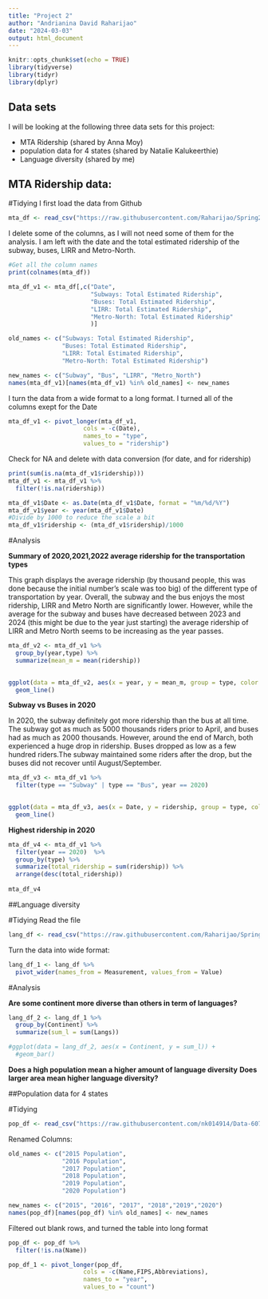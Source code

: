 ```yaml
---
title: "Project 2"
author: "Andrianina David Raharijao"
date: "2024-03-03"
output: html_document
---
```


```r
knitr::opts_chunk$set(echo = TRUE)
library(tidyverse)
library(tidyr)
library(dplyr)
```

## Data sets

I will be looking at the following three data sets for this project:

* MTA Ridership (shared by Anna Moy)
* population data for 4 states (shared by Natalie Kalukeerthie)
* Language diversity (shared by me)

## MTA Ridership data:

#Tidying
I first load the data from Github
```r
mta_df <- read_csv("https://raw.githubusercontent.com/Raharijao/Spring2024_Data_607_CUNYSPS/main/Week6/MTA_Daily_Ridership_Data__Beginning_2020_20240303.csv")
```

I delete some of the columns, as I will not need some of them for the analysis. I am left with the date and the total estimated ridership of the subway, buses, LIRR and Metro-North.
```r
#Get all the column names
print(colnames(mta_df))

mta_df_v1 <- mta_df[,c("Date",
                       "Subways: Total Estimated Ridership",
                       "Buses: Total Estimated Ridership",
                       "LIRR: Total Estimated Ridership", 
                       "Metro-North: Total Estimated Ridership"
                       )]
```

```r
old_names <- c("Subways: Total Estimated Ridership",
               "Buses: Total Estimated Ridership",
               "LIRR: Total Estimated Ridership", 
               "Metro-North: Total Estimated Ridership")

new_names <- c("Subway", "Bus", "LIRR", "Metro_North")
names(mta_df_v1)[names(mta_df_v1) %in% old_names] <- new_names
```

I turn the data from a wide format to a long format. I turned all of the columns exept for the Date
```r
mta_df_v1 <- pivot_longer(mta_df_v1,
                     cols = -c(Date),
                     names_to = "type",
                     values_to = "ridership")
```

Check for NA and delete with data conversion (for date, and for ridership)
```r
print(sum(is.na(mta_df_v1$ridership)))
mta_df_v1 <- mta_df_v1 %>%
  filter(!is.na(ridership))

mta_df_v1$Date <- as.Date(mta_df_v1$Date, format = "%m/%d/%Y")
mta_df_v1$year <- year(mta_df_v1$Date)
#Divide by 1000 to reduce the scale a bit
mta_df_v1$ridership <- (mta_df_v1$ridership)/1000
```

#Analysis

**Summary of 2020,2021,2022 average ridership for the transportation types**

This graph displays the average ridership (by thousand people, this was done because the initial number's scale was too big) of the different type of transportation by year. Overall, the subway and the bus enjoys the most ridership, LIRR and Metro North are significantly lower. However, while the average for the subway and buses have decreased between 2023 and 2024 (this might be due to the year just starting) the average ridership of LIRR and Metro North seems to be increasing as the year passes. 
```r
mta_df_v2 <- mta_df_v1 %>%
  group_by(year,type) %>%
  summarize(mean_m = mean(ridership))
  

ggplot(data = mta_df_v2, aes(x = year, y = mean_m, group = type, color = type)) +
  geom_line()

```

**Subway vs Buses in 2020**

In 2020, the subway definitely got more ridership than the bus at all time. The subway got as much as 5000 thousands riders prior to April, and buses had as much as 2000 thousands. However, around the end of March, both experienced a huge drop in ridership. Buses dropped as low as a few hundred riders.The subway maintained some riders after the drop, but the buses did not recover until August/September.

```r
mta_df_v3 <- mta_df_v1 %>%
  filter(type == "Subway" | type == "Bus", year == 2020)
  

ggplot(data = mta_df_v3, aes(x = Date, y = ridership, group = type, color = type)) +
  geom_line()

```

**Highest ridership in 2020**
```r
mta_df_v4 <- mta_df_v1 %>%
  filter(year == 2020)  %>%
  group_by(type) %>%
  summarize(total_ridership = sum(ridership)) %>%
  arrange(desc(total_ridership))
  
mta_df_v4

```


##Language diversity

#Tidying
Read the file
```r
lang_df <- read_csv("https://raw.githubusercontent.com/Raharijao/Spring2024_Data_607_CUNYSPS/main/Week6/language_diversity.csv")
```

Turn the data into wide format:
```r
lang_df_1 <- lang_df %>%
  pivot_wider(names_from = Measurement, values_from = Value)
```

#Analysis

**Are some continent more diverse than others in term of languages?**
```r
lang_df_2 <- lang_df_1 %>%
  group_by(Continent) %>%
  summarize(sum_l = sum(Langs))

#ggplot(data = lang_df_2, aes(x = Continent, y = sum_l)) +
  #geom_bar()
```
**Does a high population mean a higher amount of language diversity**
**Does larger area mean higher language diversity?**


##Population data for 4 states

#Tidying
```r
pop_df <- read_csv("https://raw.githubusercontent.com/nk014914/Data-607/main/Population_data.csv")
```


Renamed Columns:
```r
old_names <- c("2015 Population",
               "2016 Population",
               "2017 Population", 
               "2018 Population",
               "2019 Population",
               "2020 Population")

new_names <- c("2015", "2016", "2017", "2018","2019","2020")
names(pop_df)[names(pop_df) %in% old_names] <- new_names
```


Filtered out blank rows, and turned the table into long format
```r
pop_df <- pop_df %>%
  filter(!is.na(Name))

pop_df_1 <- pivot_longer(pop_df,
                     cols = -c(Name,FIPS,Abbreviations),
                     names_to = "year",
                     values_to = "count")

```
